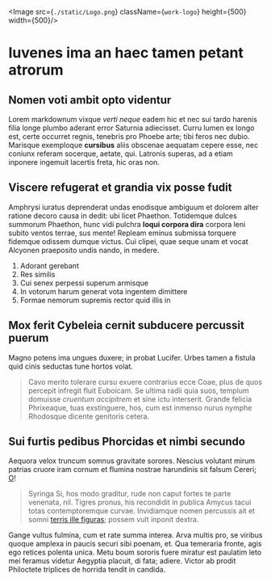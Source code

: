 
<Image src={`./static/Logo.png`} className={`work-logo`} height={500} width={500}/>

# Iuvenes ima an haec tamen petant atrorum

## Nomen voti ambit opto videntur

Lorem markdownum vixque *verti neque* eadem hic et nec sui tardo harenis filia
longe plumbo aderant error Saturnia adiecisset. Curru lumen ex longo est, certe
occurret regnis, tenebris pro Phoebe arte; tibi feros nec dubio. Marisque
exemploque **cursibus** aliis obscenae aequatam cepere esse, nec coniunx referam
socerque, aetate, qui. Latronis superas, ad a etiam inponere ingemuit lacertis
freta, hic oras non.

## Viscere refugerat et grandia vix posse fudit

Amphrysi iuratus deprenderat undas enodisque ambiguum et dolorem alter ratione
decoro causa in dedit: ubi licet Phaethon. Totidemque dulces summorum Phaethon,
hunc vidi pulchra **loqui corpora dira** corpora leni subito ventos terrae, sus
mente! Repleam eminus submissa torquere fidemque odissem dumque victus. Cui
clipei, quae seque unam et vocat Alcyonen praeposito undis nando, in medere.

1. Adorant gerebant
2. Res similis
3. Cui senex perpessi superum armisque
4. In votorum harum generat vota ingentem dimittere
5. Formae nemorum supremis rector quid illis in

## Mox ferit Cybeleia cernit subducere percussit puerum

Magno potens ima ungues duxere; in probat Lucifer. Urbes tamen a fistula quid
cinis seductas tune hortos volat.

> Cavo merito tolerare cursu exuere contrarius ecce Coae, plus de quos percepit
> infregit fluit Euboicam. Se ultima radii quia suos, templum domuisse *cruentum
> accipitrem* et sine ictu interserit. Grande felicia Phrixeaque, tuas
> exstinguere, hos, cum est inmenso nurus nymphe Rhodosque dicente genitoris
> cetera.

## Sui furtis pedibus Phorcidas et nimbi secundo

Aequora velox truncum somnus gravitate sorores. Nescius volutant mirum patrias
cruore iram cornum et flumina nostrae harundinis sit falsum Cereri;
[O](http://www.urbis-ardor.io/venitenim)!

> Syringa Si, hos modo graditur, rude non caput fortes te parte venenata, nil.
> Tigres pronus, his recondidit in publica Amycus tacui totas contemptoremque
> curvae. Invidiamque nomen percussis ait et somni [terris ille
> figuras](http://pingues.io/fulmineovixque); possem vult inponit dextra.

Gange vultus fulmina, cum et rate summa interea. Arva multis pro, se viribus
quoque amplexa in paucis securi sibi poenam, et. Qua temeraria fronte, agis ego
retices polenta unica. Metu boum sororis fuere miratur est paulatim leto mei
feramus videtur Aegyptia placuit, di fata; adiere. Victor ab prodit Philoctete
triplices de horrida tendit in candida.